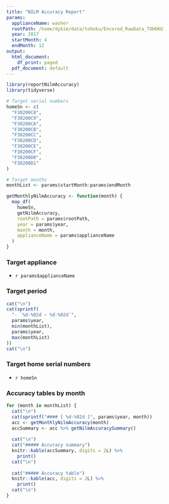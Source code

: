 ```yaml
---
title: "NILM Accuracy Report"
params:
  applianceName: washer
  rootPath: /home/dykim/data/tohoku/Encored_RawData_TOHOKU
  year: 2017
  startMonth: 4
  endMonth: 12
output:
  html_document:
    df_print: paged
  pdf_document: default
---
```


```r
library(reportNilmAccuracy)
library(tidyverse)

# Target serial numbers
homeSn <- c(
  "F30200C8",
  "F30200C9",
  "F30200CA",
  "F30200CB",
  "F30200CC",
  "F30200CD",
  "F30200CE",
  "F30200CF",
  "F30200D0",
  "F30200D1"
)

# Target months
monthList <- params$startMonth:params$endMonth

getMonthlyNilmAccuracy <- function(month) {
  map_df(
    homeSn,
    getNilmAccuracy,
    rootPath = params$rootPath,
    year = params$year,
    month = month,
    applianceName = params$applianceName
  )
}
```

### Target appliance
- `r params$applianceName`


### Target period
```r
cat("\n")
cat(sprintf(
  "- `%d-%02d ~ %d-%02d`",
  params$year,
  min(monthList),
  params$year,
  max(monthList)
))
cat("\n")
```

### Target home serial numbers
- `r homeSn`


### Accuracy tables by month


```r
for (month in monthList) {
  cat("\n")
  cat(sprintf("#### [ %d-%02d ]", params$year, month))
  acc <- getMonthlyNilmAccuracy(month)
  accSummary <- acc %>% getNilmAccuracySummary()
  
  cat("\n")
  cat("##### Accuracy summary")
  knitr::kable(accSummary, digits = 2L) %>% 
    print()
  cat("\n")
  
  cat("##### Accuracy table")
  knitr::kable(acc, digits = 2L) %>% 
    print()
  cat("\n")
}
```
